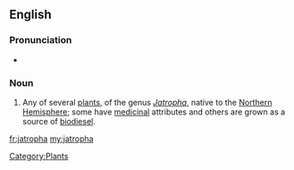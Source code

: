 ==English==
{{wikipedia}}
===Pronunciation===
*{{a|UK}} {{IPA|/ˈdʒatɹəfə/}}

===Noun===
{{en-noun}}

# Any of several [[plant]]s, of the genus ''[[Jatropha]]'', native to the [[Northern Hemisphere]]; some have [[medicinal]] attributes and others are grown as a source of [[biodiesel]].

[[Category:Plants]]

[[fr:jatropha]]
[[my:jatropha]]